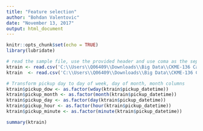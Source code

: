 ```yaml
---
title: "Feature selection"
author: "Bohdan Valentovic"
date: "November 13, 2017"
output: html_document
---
```


```r
knitr::opts_chunk$set(echo = TRUE)
library(lubridate)
```


```r
# read the sample file, use the provided header and use coma as the separating character
ktrain <- read.csv('C:\\Users\\Q06409\\Downloads\\Big Data\\CKME-136 Capstone project\\My project\\NYC Taxi Kaggle\\train.csv', header = T, sep = ',')
ktrain  <- read.csv('C:\\Users\\Q06409\\Downloads\\Big Data\\CKME-136 Capstone project\\My project\\NYCT data\\fullTest.csv\\fullTest.csv', header = T, sep = ',')

# Transform pickup day to day of week, day of month, month columns
ktrain$pickup_dow <- as.factor(wday(ktrain$pickup_datetime))
ktrain$pickup_month <- as.factor(month(ktrain$pickup_datetime))
ktrain$pickup_day <- as.factor(day(ktrain$pickup_datetime))
ktrain$pickup_hour <- as.factor(hour(ktrain$pickup_datetime))
ktrain$pickup_minute <- as.factor(minute(ktrain$pickup_datetime))

summary(ktrain)

```
